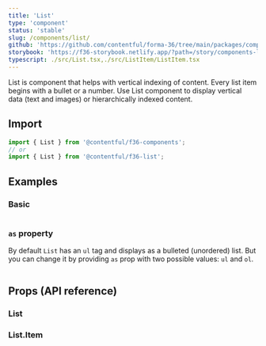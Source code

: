```yaml
---
title: 'List'
type: 'component'
status: 'stable'
slug: /components/list/
github: 'https://github.com/contentful/forma-36/tree/main/packages/components/list'
storybook: 'https://f36-storybook.netlify.app/?path=/story/components-list--default'
typescript: ./src/List.tsx,./src/ListItem/ListItem.tsx
---
```


List is component that helps with vertical indexing of content. Every list item begins with a bullet or a number.
Use List component to display vertical data (text and images) or hierarchically indexed content.

## Import

```js static=true
import { List } from '@contentful/f36-components';
// or
import { List } from '@contentful/f36-list';
```

## Examples

### Basic

```tsx file=examples/ListBasicExample.tsx

```

### `as` property

By default `List` has an `ul` tag and displays as a bulleted (unordered) list. But you can change it by providing `as` prop with two possible values: `ul` and `ol`.

```tsx file=examples/ListWithAsExample.tsx

```

## Props (API reference)

### List

<PropsTable of="List" />

### List.Item

<PropsTable of="ListItem" />
